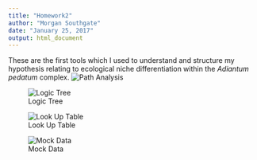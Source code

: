 ```yaml
---
title: "Homework2"
author: "Morgan Southgate"
date: "January 25, 2017"
output: html_document
---
```


These are the first tools which I used to understand and structure my hypothesis relating to ecological niche differentiation within the *Adiantum pedatum* complex. 
![Path Analysis](PathAnalysis.jpg)

![Logic Tree](LogicTree.jpg)

![Look Up Table](LookUpTable.jpg)

![Mock Data](MockData.jpg) 


